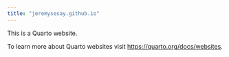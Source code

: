 ```yaml
---
title: "jeremysesay.github.io"
---
```


This is a Quarto website.

To learn more about Quarto websites visit <https://quarto.org/docs/websites>.
